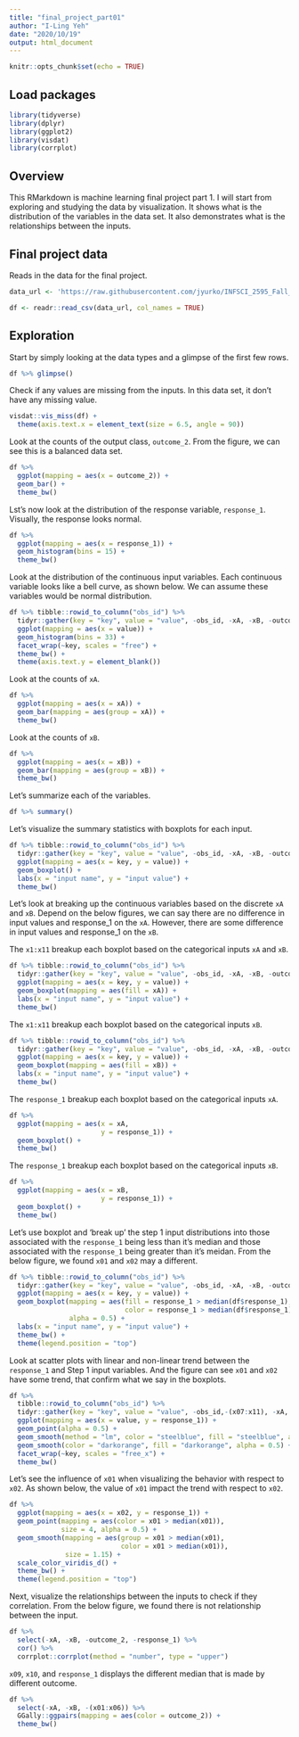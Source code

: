 ```yaml
---
title: "final_project_part01"
author: "I-Ling Yeh"
date: "2020/10/19"
output: html_document
---
```


```r
knitr::opts_chunk$set(echo = TRUE)
```

## Load packages

```r
library(tidyverse)
library(dplyr)
library(ggplot2)
library(visdat)
library(corrplot)
```

## Overview

This RMarkdown is machine learning final project part 1. I will start from exploring and studying the data by visualization. It shows what is the distribution of the variables in the data set. It also demonstrates what is the relationships between the inputs.   

## Final project data

Reads in the data for the final project.  

```r
data_url <- 'https://raw.githubusercontent.com/jyurko/INFSCI_2595_Fall_2020/master/HW/final_project/infsci_2595_final_project_data.csv'

df <- readr::read_csv(data_url, col_names = TRUE)
```

## Exploration

Start by simply looking at the data types and a glimpse of the first few rows.  

```r
df %>% glimpse()
```

Check if any values are missing from the inputs. In this data set, it don't have any missing value.

```r
visdat::vis_miss(df) +
  theme(axis.text.x = element_text(size = 6.5, angle = 90))
```

Look at the counts of the output class, `outcome_2`. From the figure, we can see this is a balanced data set.

```r
df %>% 
  ggplot(mapping = aes(x = outcome_2)) +
  geom_bar() +
  theme_bw()
```

Lst's now look at the distribution of the response variable, `response_1`. Visually, the response looks normal.  

```r
df %>% 
  ggplot(mapping = aes(x = response_1)) +
  geom_histogram(bins = 15) +
  theme_bw()
```

Look at the distribution of the continuous input variables. Each continuous variable looks like a bell curve, as shown below. We can assume these variables would be normal distribution.

```r
df %>% tibble::rowid_to_column("obs_id") %>% 
  tidyr::gather(key = "key", value = "value", -obs_id, -xA, -xB, -outcome_2, -response_1) %>% 
  ggplot(mapping = aes(x = value)) +
  geom_histogram(bins = 33) +
  facet_wrap(~key, scales = "free") +
  theme_bw() +
  theme(axis.text.y = element_blank())
```

Look at the counts of `xA`.

```r
df %>% 
  ggplot(mapping = aes(x = xA)) +
  geom_bar(mapping = aes(group = xA)) +
  theme_bw()
```

Look at the counts of `xB`.

```r
df %>% 
  ggplot(mapping = aes(x = xB)) +
  geom_bar(mapping = aes(group = xB)) +
  theme_bw()
```

Let's summarize each of the variables.

```r
df %>% summary()
```

Let's visualize the summary statistics with boxplots for each input.

```r
df %>% tibble::rowid_to_column("obs_id") %>% 
  tidyr::gather(key = "key", value = "value", -obs_id, -xA, -xB, -outcome_2, -response_1) %>% 
  ggplot(mapping = aes(x = key, y = value)) +
  geom_boxplot() +
  labs(x = "input name", y = "input value") +
  theme_bw()
```

Let's look at breaking up the continuous variables based on the discrete `xA` and `xB`. Depend on the below figures, we can say there are no difference in input values and response_1 on the `xA`. However, there are some difference in input values and response_1 on the `xB`.

The `x1:x11` breakup each boxplot based on the categorical inputs `xA` and `xB`.

```r
df %>% tibble::rowid_to_column("obs_id") %>% 
  tidyr::gather(key = "key", value = "value", -obs_id, -xA, -xB, -outcome_2, -response_1) %>% 
  ggplot(mapping = aes(x = key, y = value)) +
  geom_boxplot(mapping = aes(fill = xA)) +
  labs(x = "input name", y = "input value") +
  theme_bw()
```

The `x1:x11` breakup each boxplot based on the categorical inputs `xB`.

```r
df %>% tibble::rowid_to_column("obs_id") %>% 
  tidyr::gather(key = "key", value = "value", -obs_id, -xA, -xB, -outcome_2, -response_1) %>% 
  ggplot(mapping = aes(x = key, y = value)) +
  geom_boxplot(mapping = aes(fill = xB)) +
  labs(x = "input name", y = "input value") +
  theme_bw()
```

The `response_1` breakup each boxplot based on the categorical inputs `xA`.

```r
df %>% 
  ggplot(mapping = aes(x = xA,
                       y = response_1)) +
  geom_boxplot() +
  theme_bw()
```

The `response_1` breakup each boxplot based on the categorical inputs `xB`.

```r
df %>% 
  ggplot(mapping = aes(x = xB,
                       y = response_1)) +
  geom_boxplot() +
  theme_bw()
```

Let's use boxplot and 'break up' the step 1 input distributions into those associated with the `response_1` being less than it's median and those associated with the `response_1` being greater than it's meidan. From the below figure, we found `x01` and `x02` may a different.

```r
df %>% tibble::rowid_to_column("obs_id") %>% 
  tidyr::gather(key = "key", value = "value", -obs_id, -xA, -xB, -outcome_2, -response_1,-(x07:x11)) %>% 
  ggplot(mapping = aes(x = key, y = value)) +
  geom_boxplot(mapping = aes(fill = response_1 > median(df$response_1),
                             color = response_1 > median(df$response_1)),
               alpha = 0.5) +
  labs(x = "input name", y = "input value") +
  theme_bw() +
  theme(legend.position = "top")
```
Look at scatter plots with linear and non-linear trend between the `response_1` and Step 1 input variables. And the figure can see `x01` and `x02` have some trend, that confirm what we say in the boxplots. 

```r
df %>% 
  tibble::rowid_to_column("obs_id") %>% 
  tidyr::gather(key = "key", value = "value", -obs_id,-(x07:x11), -xA, -xB, -outcome_2,-response_1) %>% 
  ggplot(mapping = aes(x = value, y = response_1)) +
  geom_point(alpha = 0.5) +
  geom_smooth(method = "lm", color = "steelblue", fill = "steelblue", alpha = 0.5) +
  geom_smooth(color = "darkorange", fill = "darkorange", alpha = 0.5) +
  facet_wrap(~key, scales = "free_x") +
  theme_bw()
```

Let's see the influence of `x01` when visualizing the behavior with respect to `x02`. As shown below, the value of `x01` impact the trend with respect to `x02`.

```r
df %>% 
  ggplot(mapping = aes(x = x02, y = response_1)) +
  geom_point(mapping = aes(color = x01 > median(x01)),
             size = 4, alpha = 0.5) +
  geom_smooth(mapping = aes(group = x01 > median(x01),
                            color = x01 > median(x01)),
              size = 1.15) +
  scale_color_viridis_d() +
  theme_bw() +
  theme(legend.position = "top")
```

Next, visualize the relationships between the inputs to check if they correlation. From the below figure, we found there is not relationship between the input. 

```r
df %>% 
  select(-xA, -xB, -outcome_2, -response_1) %>% 
  cor() %>% 
  corrplot::corrplot(method = "number", type = "upper")
```

`x09`, `x10`, and `response_1` displays the different median that is made by different outcome.
```r
df %>%
  select(-xA, -xB, -(x01:x06)) %>%
  GGally::ggpairs(mapping = aes(color = outcome_2)) +
  theme_bw()
```
